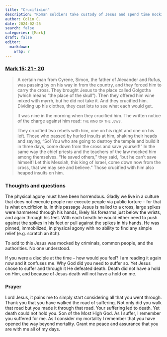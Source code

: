 ```yaml
---
title: "Crucifixion"
description: "Roman soldiers take custody of Jesus and spend time mocking him"
author: Colin C.
date: 2024-02-25
search: false
categories: [Mark]
draft: false
editor: 
  markdown: 
    wrap: 7
---
```


### [Mark 15: 21 - 20](https://www.bible.com/bible/111/MRK.15.NIV)

>  A certain man from Cyrene, Simon, the father of Alexander and Rufus, was passing by on his way in from the country, and they forced him to carry the cross. They brought Jesus to the place called Golgotha (which means “the place of the skull”). Then they offered him wine mixed with myrrh, but he did not take it. And they crucified him. Dividing up his clothes, they cast lots to see what each would get.
> 
> It was nine in the morning when they crucified him. The written notice of the charge against him read: <span style="font-variant-caps: small-caps;">the king of the jews.</span>
>
> They crucified two rebels with him, one on his right and one on his left. Those who passed by hurled insults at him, shaking their heads and saying, “So! You who are going to destroy the temple and build it in three days, come down from the cross and save yourself!” In the same way the chief priests and the teachers of the law mocked him among themselves. “He saved others,” they said, “but he can’t save himself! Let this Messiah, this king of Israel, come down now from the cross, that we may see and believe.” Those crucified with him also heaped insults on him.



### Thoughts and questions 

The physical agony must have been horrendous.  Gladly we live in a culture that does not execute people nor execute people via public torture -- for that is what crucifixion is.  In this passage Jesus is nailed to a cross, large spikes were hammered through his hands, likely his forearms just below the wrists, and again through his feet.  With each breath he would either need to push against the spikes in his feet or pull against the spikes in his hands.  He was pinned, immobilized, in physical agony with no ability to find any simple relief (e.g. scratch an itch).

To add to this Jesus was mocked by criminals, common people, and the authorities.  No one understood.  

If you were a disciple at the time -- how would you feel?  I am reading it again now and it confuses me.  Why God did you need to suffer so.  Yet Jesus chose to suffer and through it He defeated death.  Death did not have a hold on Him, and because of Jesus death will not have a hold on me.  


### Prayer

Lord Jesus, it pains me to simply start considering all that you went through.  Thank you that you have walked the road of suffering.  Not only did you walk that road but you made it through that road.  Your suffering led to death.  Yet death could not hold you.  Son of the Most High God.  As I suffer, I remember you suffered for me.  As I consider my mortality I remember that you have opened the way beyond mortality.  Grant me peace and assurance that you are with me all of my days. 